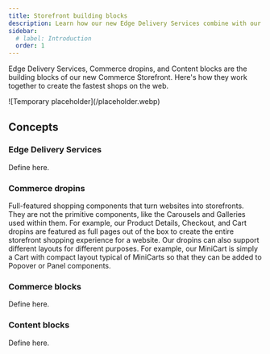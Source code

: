 ```yaml
---
title: Storefront building blocks
description: Learn how our new Edge Delivery Services combine with our Commerce Dropins to create the fastest shops on the web.
sidebar:
  # label: Introduction
  order: 1
---
```



Edge Delivery Services, Commerce dropins, and Content blocks are the building blocks of our new Commerce Storefront. Here's how they work together to create the fastest shops on the web.

<Diagram caption="How Edge Delivery, Commerce dropins, and Content blocks work together.">
  ![Temporary placeholder](/placeholder.webp)
</Diagram>

## Concepts

<Concepts>

### Edge Delivery Services

Define here.

### Commerce dropins

Full-featured shopping components that turn websites into storefronts. They are not the primitive components, like the Carousels and Galleries used within them. For example, our Product Details, Checkout, and Cart dropins are featured as full pages out of the box to create the entire storefront shopping experience for a website. Our dropins can also support different layouts for different purposes. For example, our MiniCart is simply a Cart with compact layout typical of MiniCarts so that they can be added to Popover or Panel components.

### Commerce blocks

Define here.

### Content blocks

Define here.

</Concepts>

